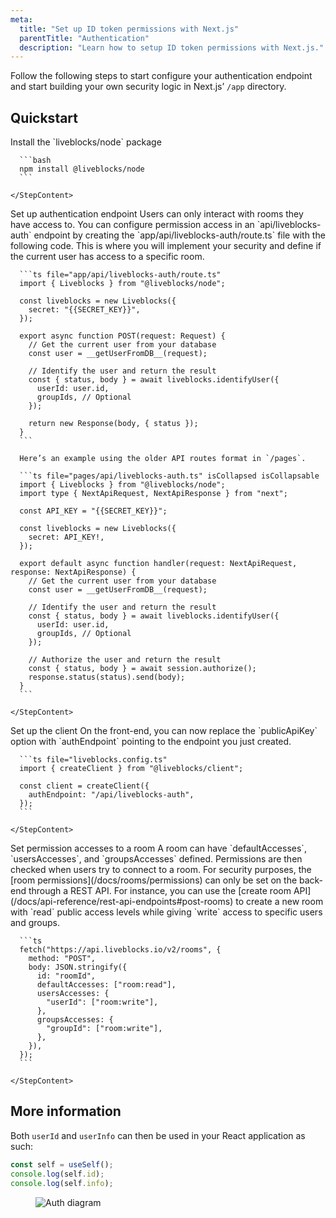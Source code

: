```yaml
---
meta:
  title: "Set up ID token permissions with Next.js"
  parentTitle: "Authentication"
  description: "Learn how to setup ID token permissions with Next.js."
---
```


Follow the following steps to start configure your authentication endpoint and
start building your own security logic in Next.js’ `/app` directory.

## Quickstart

<Steps>
  <Step>
    <StepTitle>Install the `liveblocks/node` package</StepTitle>
    <StepContent>

      ```bash
      npm install @liveblocks/node
      ```

    </StepContent>

  </Step>
  <Step>
    <StepTitle>Set up authentication endpoint</StepTitle>
    <StepContent>
      Users can only interact with rooms they have access to. You can
      configure permission access in an `api/liveblocks-auth` endpoint by
      creating the `app/api/liveblocks-auth/route.ts` file with the
      following code. This is where you will implement your security and
      define if the current user has access to a specific room.

      ```ts file="app/api/liveblocks-auth/route.ts"
      import { Liveblocks } from "@liveblocks/node";

      const liveblocks = new Liveblocks({
        secret: "{{SECRET_KEY}}",
      });

      export async function POST(request: Request) {
        // Get the current user from your database
        const user = __getUserFromDB__(request);

        // Identify the user and return the result
        const { status, body } = await liveblocks.identifyUser({
          userId: user.id,
          groupIds, // Optional
        });

        return new Response(body, { status });
      }
      ```

      Here’s an example using the older API routes format in `/pages`.

      ```ts file="pages/api/liveblocks-auth.ts" isCollapsed isCollapsable
      import { Liveblocks } from "@liveblocks/node";
      import type { NextApiRequest, NextApiResponse } from "next";

      const API_KEY = "{{SECRET_KEY}}";

      const liveblocks = new Liveblocks({
        secret: API_KEY!,
      });

      export default async function handler(request: NextApiRequest, response: NextApiResponse) {
        // Get the current user from your database
        const user = __getUserFromDB__(request);

        // Identify the user and return the result
        const { status, body } = await liveblocks.identifyUser({
          userId: user.id,
          groupIds, // Optional
        });

        // Authorize the user and return the result
        const { status, body } = await session.authorize();
        response.status(status).send(body);
      }
      ```

    </StepContent>

  </Step>
  <Step>
    <StepTitle>Set up the client</StepTitle>
    <StepContent>
      On the front-end, you can now replace the `publicApiKey`
      option with `authEndpoint` pointing to the endpoint you
      just created.

      ```ts file="liveblocks.config.ts"
      import { createClient } from "@liveblocks/client";

      const client = createClient({
        authEndpoint: "/api/liveblocks-auth",
      });
      ```

    </StepContent>

  </Step>
  <Step lastStep>
    <StepTitle>Set permission accesses to a room</StepTitle>
    <StepContent>
      A room can have `defaultAccesses`, `usersAccesses`, and `groupsAccesses` defined.
      Permissions are then checked when users try to connect to a room. For security purposes,
      the [room permissions](/docs/rooms/permissions) can only be set on the back-end through a REST API.
      For instance, you can use the [create room API](/docs/api-reference/rest-api-endpoints#post-rooms)
      to create a new room with `read` public access levels while giving `write` access to specific users and groups.

      ```ts
      fetch("https://api.liveblocks.io/v2/rooms", {
        method: "POST",
        body: JSON.stringify({
          id: "roomId",
          defaultAccesses: ["room:read"],
          usersAccesses: {
            "userId": ["room:write"],
          },
          groupsAccesses: {
            "groupId": ["room:write"],
          },
        }),
      });
      ```

    </StepContent>

  </Step>
</Steps>

## More information

Both `userId` and `userInfo` can then be used in your React application as such:

```ts
const self = useSelf();
console.log(self.id);
console.log(self.info);
```

<Figure>
  <Image
    src="/assets/id-token-auth-diagram.png"
    alt="Auth diagram"
    width={768}
    height={576}
  />
</Figure>
